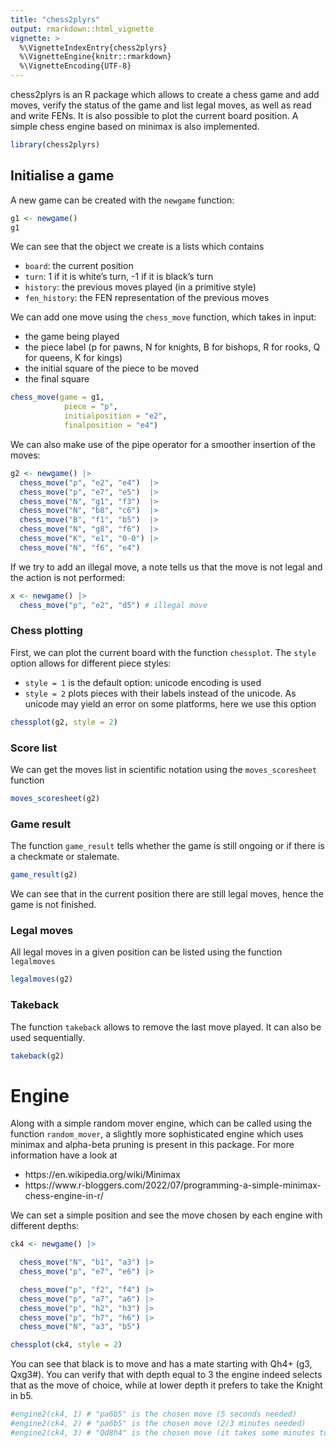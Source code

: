 ```yaml
---
title: "chess2plyrs"
output: rmarkdown::html_vignette
vignette: >
  %\VignetteIndexEntry{chess2plyrs}
  %\VignetteEngine{knitr::rmarkdown}
  %\VignetteEncoding{UTF-8}
---
```


chess2plyrs is an R package which allows to create a chess game and add moves, verify the status of the game and list legal moves, as well as read and write FENs. It is also possible to plot the current board position. A simple chess engine based on minimax is also implemented.

```r
library(chess2plyrs)
```

## Initialise a game

A new game can be created with the `newgame` function:


```r
g1 <- newgame()
g1
```

We can see that the object we create is a lists which contains

- `board`: the current position
- `turn`: 1 if it is white's turn, -1 if it is black's turn
- `history`: the previous moves played (in a primitive style)
- `fen_history`: the FEN representation of the previous moves

We can add one move using the `chess_move` function, which takes in input:

- the game being played
- the piece label (p for pawns, N for knights, B for bishops, R for rooks, Q for queens, K for kings)
- the initial square of the piece to be moved
- the final square

```r
chess_move(game = g1,
            piece = "p",
            initialposition = "e2",
            finalposition = "e4")

```

We can also make use of the pipe operator for a smoother insertion of the moves:

```r
g2 <- newgame() |>
  chess_move("p", "e2", "e4")  |>
  chess_move("p", "e7", "e5")  |>
  chess_move("N", "g1", "f3")  |>
  chess_move("N", "b8", "c6")  |>
  chess_move("B", "f1", "b5")  |>
  chess_move("N", "g8", "f6")  |>
  chess_move("K", "e1", "0-0") |>
  chess_move("N", "f6", "e4") 
```

If we try to add an illegal move, a note tells us that the move is not legal and the action is not performed:

```r
x <- newgame() |>
  chess_move("p", "e2", "d5") # illegal move
```


### Chess plotting

First, we can plot the current board with the function `chessplot`. 
The `style` option allows for different piece styles:

 - `style = 1` is the default option: unicode encoding is used
 - `style = 2` plots pieces with their labels instead of the unicode. As unicode may yield an error on some platforms, here we use this option

```r
chessplot(g2, style = 2)
```
 

### Score list

We can get the moves list in scientific notation using the `moves_scoresheet` function

```r
moves_scoresheet(g2)
```

### Game result

The function `game_result` tells whether the game is still ongoing or if there is a checkmate or stalemate.

```r
game_result(g2)
```

We can see that in the current position there are still legal moves, hence the game is not finished.

### Legal moves

All legal moves in a given position can be listed using the function `legalmoves`

```r
legalmoves(g2)
```


### Takeback

The function `takeback` allows to remove the last move played. It can also be used sequentially.

```r
takeback(g2)
```

# Engine

Along with a simple random mover engine, which can be called using the function `random_mover`, a slightly more sophisticated engine which uses minimax and alpha-beta pruning is present in this package. 
For more information have a look at

- https://en.wikipedia.org/wiki/Minimax
- https://www.r-bloggers.com/2022/07/programming-a-simple-minimax-chess-engine-in-r/

We can set a simple position and see the move chosen by each engine with different depths:

```r
ck4 <- newgame() |>

  chess_move("N", "b1", "a3") |>
  chess_move("p", "e7", "e6") |>

  chess_move("p", "f2", "f4") |>
  chess_move("p", "a7", "a6") |>
  chess_move("p", "h2", "h3") |>
  chess_move("p", "h7", "h6") |>
  chess_move("N", "a3", "b5")

chessplot(ck4, style = 2)
```

You can see that black is to move and has a mate starting with Qh4+ (g3, Qxg3#).
You can verify that with depth equal to 3 the engine indeed selects that as the move of choice, while at lower depth it prefers to take the Knight in b5.

```r
#engine2(ck4, 1) # "pa6b5" is the chosen move (5 seconds needed)
#engine2(ck4, 2) # "pa6b5" is the chosen move (2/3 minutes needed)
#engine2(ck4, 3) # "Qd8h4" is the chosen move (it takes some minutes to find it)
```



